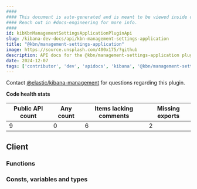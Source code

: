 ```yaml
---
####
#### This document is auto-generated and is meant to be viewed inside our experimental, new docs system.
#### Reach out in #docs-engineering for more info.
####
id: kibKbnManagementSettingsApplicationPluginApi
slug: /kibana-dev-docs/api/kbn-management-settings-application
title: "@kbn/management-settings-application"
image: https://source.unsplash.com/400x175/?github
description: API docs for the @kbn/management-settings-application plugin
date: 2024-12-07
tags: ['contributor', 'dev', 'apidocs', 'kibana', '@kbn/management-settings-application']
---
```




Contact [@elastic/kibana-management](https://github.com/orgs/elastic/teams/kibana-management) for questions regarding this plugin.

**Code health stats**

| Public API count  | Any count | Items lacking comments | Missing exports |
|-------------------|-----------|------------------------|-----------------|
| 9 | 0 | 6 | 2 |

## Client

### Functions
<DocDefinitionList data={kbnManagementSettingsApplicationObj.client.functions}/>

### Consts, variables and types
<DocDefinitionList data={kbnManagementSettingsApplicationObj.client.misc}/>

